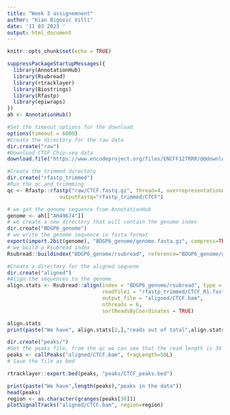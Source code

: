 ---
title: "Week 3 assignemnent"
author: "Kian Bigović Villi"
date: '11 03 2023 '
output: html_document
---

```{r setup, include=FALSE}
knitr::opts_chunk$set(echo = TRUE)
```

```{r}
suppressPackageStartupMessages({
  library(AnnotationHub)
  library(Rsubread)
  library(rtracklayer)
  library(Biostrings)
  library(Rfastp)
  library(epiwraps)
})
ah <- AnnotationHub()
```

```{r, eval = FALSE}
#Set the timeout options for the download 
options(timeout = 6000)
#Create the directory for the raw data
dir.create("raw")
#Download CTCF Chip-seq data
download.file("https://www.encodeproject.org/files/ENCFF127RRR/@@download/ENCFF127RRR.fastq.gz", dest="raw/CTCF.fastq.gz")

```
```{r}
#Create the trimmed directory
dir.create("rfastp_trimmed")
#Run the qc and trimmming
qc <- Rfastp::rfastp("raw/CTCF.fastq.gz", thread=4, overrepresentationAnalysis=TRUE,
                 outputFastq="rfastp_trimmed/CTCF")
```

```{r, eval=FALSE}
# we get the genome sequence from AnnotationHub
genome <- ah[["AH49674"]]
# we create a new directory that will contain the genome index
dir.create("BDGP6_genome")
# we write the genome sequence in fasta format
export(import.2bit(genome), "BDGP6_genome/genome.fasta.gz", compress=TRUE)
# we build a Rsubread index
Rsubread::buildindex("BDGP6_genome/rsubread", reference="BDGP6_genome/genome.fasta.gz")
```

```{r}
#Create a directory for the aligned sequene
dir.create("aligned")
#Align the sequences to the genome
align.stats <- Rsubread::align(index = "BDGP6_genome/rsubread", type = "dna",
                               readfile1 = "rfastp_trimmed/CTCF_R1.fastq.gz",
                               output_file = "aligned/CTCF.bam",
                               nthreads = 6,
                               sortReadsByCoordinates = TRUE)

```

```{r}
align.stats
print(paste("We have", align.stats[2,],"reads out of total",align.stats[1,],"reads, making the mapping percentage", align.stats[2,]/align.stats[1,]))
```


```{r,}
dir.create("peaks/")
#Get the peaks file, from the qc we can see that the read length is 36
peaks <- callPeaks("aligned/CTCF.bam", fragLength=50L)
# Save the file as bed
```


```{r,eval=FALSE}
rtracklayer::export.bed(peaks, "peaks/CTCF_peaks.bed")

```

```{r}
print(paste("We have",length(peaks),"peaks in the data"))
head(peaks)
region <- as.character(granges(peaks[30]))
plotSignalTracks("aligned/CTCF.bam", region=region)
```


